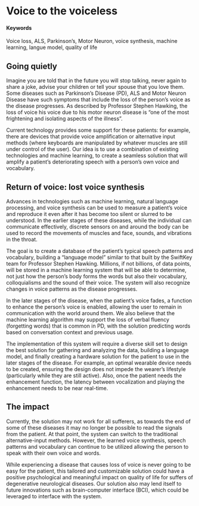 # Voice to the voiceless {#lostvoicesynthesis}

#### Keywords

Voice loss, ALS, Parkinson’s, Motor Neuron, voice synthesis, machine learning, langue model, quality of life

## Going quietly

Imagine you are told that in the future you will stop talking, never again to share a joke, advise your children or tell your spouse that you love them. Some diseases such as Parkinson’s Disease (PD), ALS and Motor Neuron Disease have such symptoms that include the loss of the person’s voice as the disease progresses. As described by Professor Stephen Hawking, the loss of voice his voice due to his motor neuron disease is “one of the most frightening and isolating aspects of the illness”.

Current technology provides some support for these patients: for example, there are devices that provide voice amplification or alternative input methods (where keyboards are manipulated by whatever muscles are still under control of the user). Our idea is to use a combination of existing technologies and machine learning, to create a seamless solution that will amplify a patient’s deteriorating speech with a person’s own voice and vocabulary.

## Return of voice: lost voice synthesis

Advances in technologies such as machine learning, natural language processing, and voice synthesis can be used to measure a patient’s voice and reproduce it even after it has become too silent or slurred to be understood. In the earlier stages of these diseases, while the individual can communicate effectively, discrete sensors on and around the body can be used to record the movements of muscles and face, sounds, and vibrations in the throat.

The goal is to create a database of the patient’s typical speech patterns and vocabulary, building a “language model” similar to that built by the SwiftKey team for Professor Stephen Hawking. Millions, if not billions, of data points, will be stored in a machine learning system that will be able to determine, not just how the person’s body forms the words but also their vocabulary, colloquialisms and the sound of their voice. The system will also recognize changes in voice patterns as the disease progresses. 

In the later stages of the disease, when the patient’s voice fades, a function to enhance the person’s voice is enabled, allowing the user to remain in communication with the world around them. We also believe that the machine learning algorithm may support the loss of verbal fluency (forgetting words) that is common in PD, with the solution predicting words based on conversation context and previous usage.

The implementation of this system will require a diverse skill set to design the best solution for gathering and analyzing the data, building a language model, and finally creating a hardware solution for the patient to use in the later stages of the disease. For example, an optimal wearable device needs to be created, ensuring the design does not impede the wearer's lifestyle (particularly while they are still active). Also, once the patient needs the enhancement function, the latency between vocalization and playing the enhancement needs to be near real-time.

## The impact

Currently, the solution may not work for all sufferers, as towards the end of some of these diseases it may no longer be possible to read the signals from the patient. At that point, the system can switch to the traditional alternative-input methods. However, the learned voice synthesis, speech patterns and vocabulary can continue to be utilized allowing the person to speak with their own voice and words.

While experiencing a disease that causes loss of voice is never going to be easy for the patient, this tailored and customizable solution could have a positive psychological and meaningful impact on quality of life for suffers of degenerative neurological diseases. Our solution also may lend itself to future innovations such as brain-computer interface (BCI), which could be leveraged to interface with the system.
 
